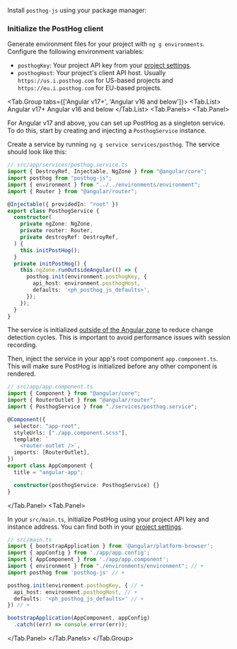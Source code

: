 
Install `posthog-js` using your package manager:

<InstallWebPackageManagers />

### Initialize the PostHog client

Generate environment files for your project with `ng g environments`. Configure the following environment variables:

- `posthogKey`: Your project API key from your [project settings](https://app.posthog.com/settings/project#variables).
- `posthogHost`: Your project's client API host. Usually `https://us.i.posthog.com` for US-based projects and `https://eu.i.posthog.com` for EU-based projects.

<Tab.Group tabs={['Angular v17+', 'Angular v16 and below']}>
<Tab.List>
  <Tab>Angular v17+</Tab>
  <Tab>Angular v16 and below</Tab>
</Tab.List>
<Tab.Panels>
  <Tab.Panel>

  For Angular v17 and above, you can set up PostHog as a singleton service. To do this, start by creating and injecting a `PosthogService` instance.

  Create a service by running `ng g service services/posthog`. The service should look like this:

  ```ts file=posthog.service.ts
  // src/app/services/posthog.service.ts
  import { DestroyRef, Injectable, NgZone } from "@angular/core";
  import posthog from "posthog-js";
  import { environment } from "../../environments/environment";
  import { Router } from "@angular/router";

  @Injectable({ providedIn: "root" })
  export class PosthogService {
    constructor(
      private ngZone: NgZone,
      private router: Router,
      private destroyRef: DestroyRef,
    ) {
      this.initPostHog();
    }
    private initPostHog() {
      this.ngZone.runOutsideAngular(() => {
        posthog.init(environment.posthogKey, {
          api_host: environment.posthogHost,
          defaults: '<ph_posthog_js_defaults>',
        });
      });
    }
  }
  ```

  The service is initialized [outside of the Angular zone](https://angular.dev/api/core/NgZone#runOutsideAngular) to reduce change detection cycles. This is important to avoid performance issues with session recording.

  Then, inject the service in your app's root component `app.component.ts`. This will make sure PostHog is initialized before any other component is rendered.

  ```ts file=app.component.ts
  // src/app/app.component.ts
  import { Component } from "@angular/core";
  import { RouterOutlet } from "@angular/router";
  import { PosthogService } from "./services/posthog.service";

  @Component({
    selector: "app-root",
    styleUrls: ["./app.component.scss"],
    template: `
      <router-outlet />`,
    imports: [RouterOutlet],
  })
  export class AppComponent {
    title = "angular-app";

    constructor(posthogService: PosthogService) {}
  }
  ```

  </Tab.Panel>
  <Tab.Panel>

  In your `src/main.ts`, initialize PostHog using your project API key and instance address. You can find both in your [project settings](https://us.posthog.com/project/settings).  

  ```ts file=main.ts
  // src/main.ts
  import { bootstrapApplication } from '@angular/platform-browser';
  import { appConfig } from './app/app.config';
  import { AppComponent } from './app/app.component';
  import { environment } from "./environments/environment"; // +
  import posthog from 'posthog-js' // +

  posthog.init(environment.posthogKey, { // +
    api_host: environment.posthogHost, // +
    defaults: '<ph_posthog_js_defaults>' // +
  }) // +

  bootstrapApplication(AppComponent, appConfig)
    .catch((err) => console.error(err));
  ```  

  </Tab.Panel>
</Tab.Panels>
</Tab.Group>
